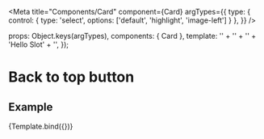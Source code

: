 
<Meta
  title="Components/Card"
  component={Card}
  argTypes={{
    type:    { control: { type: 'select', options: ['default', 'highlight', 'image-left'] } },
  }}
/>

  props: Object.keys(argTypes),
  components: { Card },
  template: '' +
    '<Card :type="type">' +
    '<template v-slot:header>' +
    'Header' +
    '</template>' +
    'Hello Slot' +
    '</Card>',
});

# Back to top button

## Example

<Canvas>
  <Story
    name="Example"
    args={{
      type: 'outline',
    }}
  >
    {Template.bind({})}
  </Story>
</Canvas>

<ArgsTable story="Example" />
